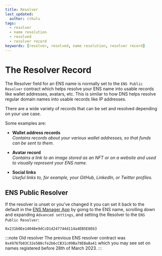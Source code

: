 ```yaml
---
title: Resolver
last_updated:
  author: cthulu
tags:
  - resolver
  - name resolution
  - resolved
  - resolver record
keywords: [resolver, resolved, name resolution, resolver record]
---
```


# The Resolver Record

The Resolver field for an ENS name is normally set to the `ENS Public Resolver` contract which helps resolve your ENS name into usable records like wallet addresses, avatars, etc. This is similar to how DNS helps resolve regular domain names into usable records like IP addresses.

There are a wide variety of records that can be set and resolved depending on your use case.

Some examples are:

 - **Wallet address records**  
 *Contains records about your various wallet addresses, so that funds can be sent to them.*
  
 - **Avatar record**  
 *Contains a link to an image stored as an NFT or on a website and used to visually represent your ENS name.*
  
 - **Social links**  
 *Useful links to, for example, your GitHub, LinkedIn, or Twitter profiles.*

## ENS Public Resolver
If the resolver is unset or you've changed it you can set it back to the default in the [ENS Manager App](https://app.ens.domains) by going to the ENS name, scrolling down and expanding `Advanced settings`, and setting the Resolver to the `ENS Public Resolver`:
```
0x231b0Ee14048e9dCcD1d247744d114a4EB5E8E63 
```

:::note Old resolver
The previous ENS resolver contract was `0x4976fb03C32e5B8cfe2b6cCB31c09Ba78EBaBa41`
which you may see set on names registered before 28th of March 2023.
:::